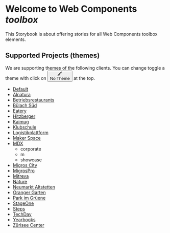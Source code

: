 
<Meta title="Intro" />

<style>
  {`
    .button-theme-toggle {
      background: transparent;
      border: none;
      border-radius: 4px;
      color: #333;
      font-size: 13px;
      font-weight: bold;
      height: 28px;
      -webkit-box-pack: center;
      justify-content: center;
      margin-top: 6px;
      padding: 8px 7px;
      background-color: rgba(2,156,253,0.07);
      color: #0E95D8;
      display: inline-flex;
      -webkit-box-align: center;
      -ms-flex-align: center;
      align-items: center;
    }
    .button-theme-toggle svg {
      width: 14px;
      display: inline-block;
      shape-rendering: inherit;
      vertical-align: middle;
      fill: currentColor;
    }
    .button-theme-label {
      display: inline-block;
      -webkit-text-decoration: none;
      text-decoration: none;
      padding: 10px;
      font-weight: 700;
      font-size: 13px;
      line-height: 1;
      height: 40px;
      border: none;
      border-top: 3px solid transparent;
      border-bottom: 3px solid transparent;
      background: transparent;
  }
  `}
</style>

# Welcome to Web Components <em>toolbox</em>

This Storybook is about offering stories for all Web Components toolbox elements.

## Supported Projects (themes)

We are supporting themes of the following clients. You can change toggle a theme with click on <button type="button" class="button-theme-toggle" title="CSS custom properties themes"><svg viewBox="0 0 14 14" width="14px" height="14px" class="css-149xqrd"><path fill-rule="evenodd" d="M11.8535.1464a.5.5 0 0 0-.7071 0L2.9827 8.3102a2.2396 2.2396 0 0 0-1.0737.599C.6772 10.141.2402 11.903.0852 12.9978 0 13.5998 0 14.0002 0 14.0002s.4004 0 1.0023-.0853c1.095-.155 2.8569-.5919 4.0887-1.8237.307-.307.5067-.6806.5992-1.0743l8.1633-8.1633a.5.5 0 0 0 0-.7071l-2-2Zm-6.253 9.546L6.543 8.75l-1.293-1.2929-.9424.9424a2.242 2.242 0 0 1 .7835.5097c.23.2302.4.4977.5095.7831ZM7.25 8.0428 12.7929 2.5 11.5 1.2071 5.957 6.75 7.25 8.0429ZM4.3839 9.6163c.4881.4882.4881 1.2796 0 1.7678-.7665.7664-1.832 1.1845-2.7791 1.403a8.6972 8.6972 0 0 1-.49.0982 8.7151 8.7151 0 0 1 .0982-.4899c.2186-.9471.6367-2.0126 1.403-2.779.4882-.4882 1.2797-.4882 1.7679 0Z"></path></svg><div title="Theme" class="button-theme-label">No Theme</div></button> at the top.

- [Default](https://github.com/mits-gossau/web-components-toolbox)
- [Alnatura](https://github.com/mits-gossau/web-components-toolbox-alnatura)
- [Betriebsrestaurants](https://github.com/mits-gossau/web-components-toolbox-betriebsrestaurant)
- [Bülach Süd](https://github.com/mits-gossau/web-components-toolbox-buelach-sued)
- [Eatery](https://github.com/mits-gossau/web-components-toolbox-eatery)
- [Hitzberger](https://github.com/mits-gossau/web-components-toolbox-hitzberger)
- [Kaimug](https://github.com/mits-gossau/web-components-toolbox-kaimug)
- [Klubschule](https://github.com/mits-gossau/web-components-toolbox-klubschule)
- [Logistikplattform](https://github.com/mits-gossau/web-components-toolbox-logistikplattform)
- [Maker Space](https://github.com/mits-gossau/web-components-toolbox-maker-space)
- [MDX](https://github.com/mits-gossau/web-components-toolbox-mdx)
  - corporate
  - m
  - showcase
- [Migros City](https://github.com/mits-gossau/web-components-toolbox-migros-city)
- [MigrosPro](https://github.com/mits-gossau/web-components-toolbox-migrospro)
- [Mitreva](https://github.com/mits-gossau/web-components-toolbox-mitreva)
- [Nature](https://github.com/mits-gossau/web-components-toolbox-nature)
- [Neumarkt Altstetten](https://github.com/mits-gossau/web-components-toolbox-neumarkt-altstetten)
- [Oranger Garten](https://github.com/mits-gossau/web-components-toolbox-orangergarten)
- [Park im Grüene](https://github.com/mits-gossau/web-components-toolbox-parkimgruene)
- [StageOne](https://github.com/mits-gossau/web-components-toolbox-stage-one)
- [Steps](https://github.com/mits-gossau/web-components-toolbox-steps)
- [TechDay](https://github.com/mits-gossau/web-components-toolbox-techday)
- [Yearbooks](https://github.com/mits-gossau/web-components-toolbox-yearbooks)
- [Zürisee Center](https://github.com/mits-gossau/web-components-toolbox-zueriseecenter)


